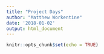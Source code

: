 ```yaml
---
title: "Project Days"
author: "Matthew Workentine"
date: '2018-01-02'
output: html_document
---
```


```r
knitr::opts_chunk$set(echo = TRUE)
```

